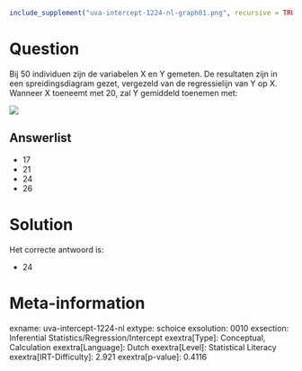 ```r
include_supplement("uva-intercept-1224-nl-graph01.png", recursive = TRUE)
```

Question
========

Bij 50 individuen zijn de variabelen X en Y gemeten. De resultaten zijn
in een spreidingsdiagram gezet, vergezeld van de regressielijn van Y op
X.\
Wanneer X toeneemt met 20, zal Y gemiddeld toenemen met:

![](uva-intercept-1224-nl-graph01.png)

Answerlist
----------

* 17
* 21
* 24
* 26

Solution
========

Het correcte antwoord is: 

* 24

Meta-information
================
exname: uva-intercept-1224-nl
extype: schoice
exsolution: 0010
exsection: Inferential Statistics/Regression/Intercept
exextra[Type]: Conceptual, Calculation
exextra[Language]: Dutch
exextra[Level]: Statistical Literacy
exextra[IRT-Difficulty]: 2.921
exextra[p-value]: 0.4116
